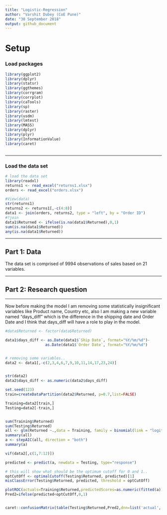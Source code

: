 ```yaml
---
title: "Logistic-Regression"
author: "Varshit Dubey (CoE Pune)"
date: "30 September 2018"
output: github_document
---
```


# Setup

### Load packages

```r
library(ggplot2)
library(dplyr)
library(statsr)
library(ggthemes)
library(corrgram)
library(corrplot)
library(caTools)
library(sp)
library(raster)
library(usdm)
library(lmtest)
library(MASS)
library(dplyr)
library(plyr)
library(InformationValue)
library(caret)
 
```

* * *

### Load the data set


```r
# load the data set 
library(readxl)
returns1 <- read_excel("returns1.xlsx")
orders <- read_excel("orders.xlsx")

```

```r

#View(data)
str(returns1)
returns2 <- returns1[,-c(4:8)]
data1 <- join(orders, returns2, type = "left", by = "Order ID")
#?join
data1$Returned <- ifelse(is.na(data1$Returned),0,1)
sum(is.na(data1$Returned))
any(is.na(data1$Returned))


```

***

## Part 1: Data

The data set is comprised of 9994 observations of sales based on 21 variables.




* * *

## Part 2: Research question



* * *

Now before making the model I am removing some statistically insignificant variables like Product name, Country etc, also I am making a new variable named "days_diff" which is the difference in the shipping date and Order Date and I think that days_diff will have a role to play in the model. 

```r
#data$Returned <- factor(data$Returned)

data1$days_diff <- as.Date(data1$`Ship Date`, format="%Y/%m/%d")-
                  as.Date(data1$`Order Date`, format="%Y/%m/%d")


# removing some variables..
data2 <- data1[,-c(2,3,4,6,7,9,10,11,14,17,23,24)]


str(data2)
data2$days_diff <- as.numeric(data2$days_diff)

set.seed(123)
train=createDataPartition(data2$Returned, p=0.7,list=FALSE)

Training=data2[train,]
Testing=data2[-train,]


sum(Training$Returned)
sum(Testing$Returned)
all <- glm(Returned ~.,data = Training, family = binomial(link = "logit"))
summary(all)
a <- stepAIC(all, direction = "both")
summary(a)

vif(data2[,c(1,7:12)])

predicted <- predict(a, newdata = Testing, type="response")

# this will show what should be the optimum cutoff for 0 and 1..
optCutOff <- optimalCutoff(Testing$Returned, predicted)[1]
misClassError(Testing$Returned, predicted, threshold = optCutOff)

plotROC(actuals=Training$Returned,predictedScores=as.numeric(fitted(a)))
Pred2=ifelse(predicted<optCutOff,0,1)


caret::confusionMatrix(table(Testing$Returned,Pred2,dnn=list('actual','predicted')))
```



